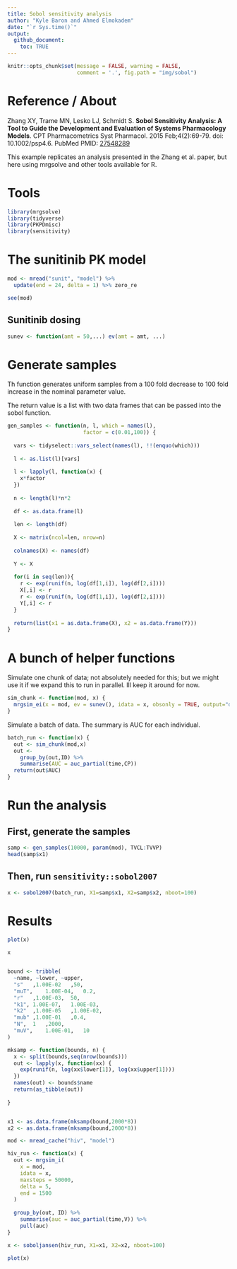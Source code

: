 ```yaml
---
title: Sobol sensitivity analysis
author: "Kyle Baron and Ahmed Elmokadem"
date: "`r Sys.time()`"
output:
  github_document:
    toc: TRUE
---
```


```r
knitr::opts_chunk$set(message = FALSE, warning = FALSE, 
                      comment = '.', fig.path = "img/sobol")
```


# Reference / About
Zhang XY, Trame MN, Lesko LJ, Schmidt S. __Sobol Sensitivity Analysis: A Tool to
Guide the Development and Evaluation of Systems Pharmacology Models__. CPT
Pharmacometrics Syst Pharmacol. 2015 Feb;4(2):69-79. doi: 10.1002/psp4.6. PubMed
PMID: [27548289](https://www.ncbi.nlm.nih.gov/pubmed/27548289)

This example replicates an analysis presented in the Zhang et al. paper, 
but here using mrgsolve and other tools available for R.


# Tools
```r
library(mrgsolve)
library(tidyverse)
library(PKPDmisc)
library(sensitivity)
```



# The sunitinib PK model
```r
mod <- mread("sunit", "model") %>% 
  update(end = 24, delta = 1) %>% zero_re
```

```r
see(mod)
```

## Sunitinib dosing 
```r
sunev <- function(amt = 50,...) ev(amt = amt, ...)
```

# Generate samples

Th function generates uniform samples from a 
100 fold decrease to 100 fold increase in the 
nominal parameter value.

The return value is a list with two data frames that
can be passed into the sobol function.


```r
gen_samples <- function(n, l, which = names(l), 
                        factor = c(0.01,100)) {
  
  vars <- tidyselect::vars_select(names(l), !!(enquo(which)))
  
  l <- as.list(l)[vars]
  
  l <- lapply(l, function(x) {
    x*factor  
  })
  
  n <- length(l)*n*2
  
  df <- as.data.frame(l)
  
  len <- length(df)
  
  X <- matrix(ncol=len, nrow=n)
  
  colnames(X) <- names(df)
  
  Y <- X
  
  for(i in seq(len)){
    r <- exp(runif(n, log(df[1,i]), log(df[2,i])))
    X[,i] <- r
    r <- exp(runif(n, log(df[1,i]), log(df[2,i])))
    Y[,i] <- r
  }
  
  return(list(x1 = as.data.frame(X), x2 = as.data.frame(Y)))
}
```

# A bunch of helper functions

Simulate one chunk of data; not absolutely needed for 
this; but we might use it if we expand this to run in 
parallel.  Ill keep it around for now.

```r
sim_chunk <- function(mod, x) {
  mrgsim_ei(x = mod, ev = sunev(), idata = x, obsonly = TRUE, output="df")
}
```

Simulate a batch of data.  The summary is AUC for each individual.
```r
batch_run <- function(x) {
  out <- sim_chunk(mod,x)
  out <- 
    group_by(out,ID) %>% 
    summarise(AUC = auc_partial(time,CP))
  return(out$AUC)
}
```



# Run the analysis

## First, generate the samples
```r
samp <- gen_samples(10000, param(mod), TVCL:TVVP)
head(samp$x1)
```


## Then, run `sensitivity::sobol2007`
```r
x <- sobol2007(batch_run, X1=samp$x1, X2=samp$x2, nboot=100)
```

# Results

```r
plot(x)
```

```r
x
```



```r

```

```r
bound <- tribble(
  ~name, ~lower, ~upper,
  "s"	,1.00E-02	,50,
  "muT",	1.00E-04,	0.2,
  "r"	,1.00E-03,	50,
  "k1",	1.00E-07,	1.00E-03,
  "k2"	,1.00E-05	,1.00E-02,
  "mub"	,1.00E-01	,0.4,
  "N",	1	,2000,
  "muV",	1.00E-01,	10
)

mksamp <- function(bounds, n) {
  x <- split(bounds,seq(nrow(bounds)))
  out <- lapply(x, function(xx) {
    exp(runif(n, log(xx$lower[1]), log(xx$upper[1])))
  })
  names(out) <- bounds$name
  return(as_tibble(out))
  
}


x1 <- as.data.frame(mksamp(bound,2000*8))
x2 <- as.data.frame(mksamp(bound,2000*8))
```



```r


mod <- mread_cache("hiv", "model")

hiv_run <- function(x) {
  out <- mrgsim_i(
    x = mod, 
    idata = x, 
    maxsteps = 50000, 
    delta = 5, 
    end = 1500
  )
  
  group_by(out, ID) %>% 
    summarise(auc = auc_partial(time,V)) %>% 
    pull(auc)
}

x <- soboljansen(hiv_run, X1=x1, X2=x2, nboot=100)

plot(x)

```




